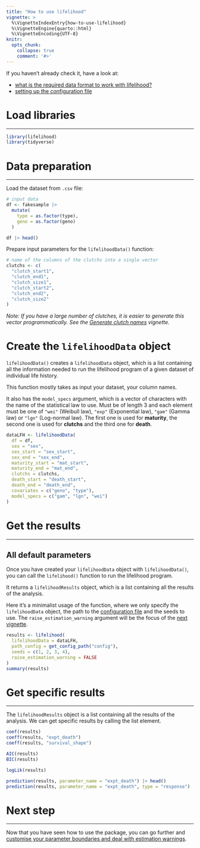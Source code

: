 ```yaml
---
title: "How to use lifelihood"
vignette: >
  %\VignetteIndexEntry{how-to-use-lifelihood}
  %\VignetteEngine{quarto::html}
  %\VignetteEncoding{UTF-8}
knitr:
  opts_chunk:
    collapse: true
    comment: '#>'
---
```




<div class="topVignette">If you haven't already check it, have a look at:</div>

- [what is the required data format to work with lifelihood?](required-data-format.html)
- [setting up the configuration file](setting-up-the-configuration-file.html)

# Load libraries
***

```r
library(lifelihood)
library(tidyverse)
```

# Data preparation
***

Load the dataset from `.csv` file:

```r
# input data
df <- fakesample |>
  mutate(
    type = as.factor(type),
    geno = as.factor(geno)
  )

df |> head()
```

Prepare input parameters for the `lifelihoodData()` function:

```r
# name of the columns of the clutchs into a single vector
clutchs <- c(
  "clutch_start1",
  "clutch_end1",
  "clutch_size1",
  "clutch_start2",
  "clutch_end2",
  "clutch_size2"
)
```

*Note: If you have a large number of clutches, it is easier to generate this vector programmatically. See the [Generate clutch names](generate-clutch-names.html) vignette.*

# Create the `lifelihoodData` object

`lifelihoodData()` creates a `lifelihoodData` object, which is a list containing all the information needed to run the lifelihood program of a given dataset of individual life history.

This function mostly takes as input your dataset, your column names.

It also has the `model_specs` argument, which is a vector of characters with the name of the statistical law to use. Must be of length 3 and each element must be one of `"wei"` (Weibull law), `"exp"` (Exponential law), `"gam"` (Gamma law) or `"lgn"` (Log-normal law). The first one is used for **maturity**, the second one is used for **clutchs** and the third one for **death**.

```r
dataLFH <- lifelihoodData(
  df = df,
  sex = "sex",
  sex_start = "sex_start",
  sex_end = "sex_end",
  maturity_start = "mat_start",
  maturity_end = "mat_end",
  clutchs = clutchs,
  death_start = "death_start",
  death_end = "death_end",
  covariates = c("geno", "type"),
  model_specs = c("gam", "lgn", "wei")
)
```

# Get the results
***

## All default parameters

Once you have created your `lifelihoodData` object with `lifelihoodData()`, you can call the `lifelihood()` function to run the lifelihood program.

It returns a `lifelihoodResults` object, which is a list containing all the results of the analysis.

Here it's a minimalist usage of the function, where we only specify the `lifelihoodData` object, the path to the [configuration file](2-setting-up-the-configuration-file.html) and the seeds to use. The `raise_estimation_warning` argument will be the focus of the [next vignette](4-custom-param-boundaries-and-estimation-warning.html).

```r
results <- lifelihood(
  lifelihoodData = dataLFH,
  path_config = get_config_path("config"),
  seeds = c(1, 2, 3, 4),
  raise_estimation_warning = FALSE
)
summary(results)
```

# Get specific results
***

The `lifelihoodResults` object is a list containing all the results of the analysis. We can get specific results by calling the list element.

```r
coef(results)
coeff(results, "expt_death")
coeff(results, "survival_shape")

AIC(results)
BIC(results)

logLik(results)

prediction(results, parameter_name = "expt_death") |> head()
prediction(results, parameter_name = "expt_death", type = "response") |> head()
```

# Next step
***

Now that you have seen how to use the package, you can go further and [customise your parameter boundaries and deal with estimation warnings](custom-param-boundaries-and-estimation-warning.html).
